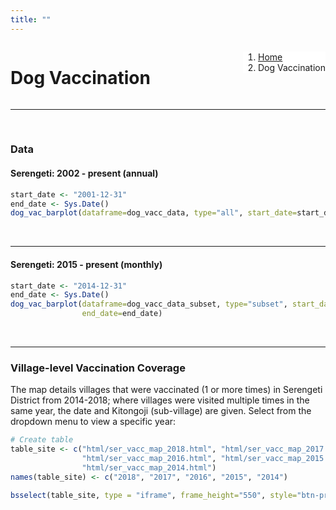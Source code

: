 ```yaml
---
title: ""
---
```


<!--Create a block for title and breadcrumbs to appear on same line-->
<div style="width: 100%; display: inline-block;">
<div style="float: left;">
<h1>Dog Vaccination</h1>
</div>
<div style="float: right;">
<ol class="breadcrumb" style="background-color:white;">
  <li class="breadcrumb-item"><a href="index.html">Home</a></li>
  <li class="breadcrumb-item active">Dog Vaccination</li>
</ol>
</div>
</div>
<hr class="hr-orange">

<br>
  
<!--Begin page content!-->  

### Data {.tabset .tabset-pills}    
  
#### Serengeti: 2002 - present (annual)  
```r
start_date <- "2001-12-31"
end_date <- Sys.Date()
dog_vac_barplot(dataframe=dog_vacc_data, type="all", start_date=start_date, end_date=end_date)
```
  
<br>
  
<hr class="hr-grey">

#### Serengeti: 2015 - present (monthly)    
```r
start_date <- "2014-12-31"
end_date <- Sys.Date()
dog_vac_barplot(dataframe=dog_vacc_data_subset, type="subset", start_date=start_date,
                end_date=end_date)
```

<br>

<hr class="hr-grey">

<h3>Village-level Vaccination Coverage</h3>  
  
The map details villages that were vaccinated (1 or more times) in Serengeti District from 2014-2018; where villages were visited multiple times in the same year, the date and Kitongoji (sub-village) are given. Select from the dropdown menu to view a specific year:  

```r
# Create table
table_site <- c("html/ser_vacc_map_2018.html", "html/ser_vacc_map_2017.html",
                "html/ser_vacc_map_2016.html", "html/ser_vacc_map_2015.html",
                "html/ser_vacc_map_2014.html")
names(table_site) <- c("2018", "2017", "2016", "2015", "2014")

bsselect(table_site, type = "iframe", frame_height="550", style="btn-primary", show_tick=TRUE, height=0)
```
